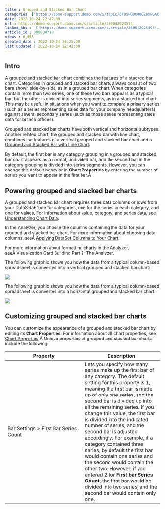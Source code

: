 ```yaml
---
title : Grouped and Stacked Bar Chart
categories: ['https://domo-support.domo.com/s/topic/0TO5w000000ZamwGAC']
date: 2022-10-24 22:42:00
url : https://domo-support.domo.com/s/article/360042924574
linked_kbs :  ['https://domo-support.domo.com/s/article/360042925494', 'https://domo-support.domo.com/s/knowledge-base', 'https://domo-support.domo.com/s/article/360043428713', 'https://domo-support.domo.com/s/article/360042924574', 'https://domo-support.domo.com/s/article/360043429953', 'https://domo-support.domo.com/s/article/360042924594', 'https://domo-support.domo.com/s/article/360043428693', 'https://domo-support.domo.com/s/article/360043429933', 'https://domo-support.domo.com/s/article/360043429693', 'https://domo-support.domo.com/s/topic/0TO5w000000ZamwGAC', 'https://domo-support.domo.com/s/article/360042923334', 'https://domo-support.domo.com/s/article/360043429913']
article_id : 000004710
views : 6,653
created_date : 2022-10-24 22:25:00
last updated : 2022-10-24 22:42:00
---
```




Intro
-----


A grouped and stacked bar chart combines the features of a  [stacked bar chart](..\stacked_bar_chart\index.html "Grouped Bar Graph"). Categories in grouped and stacked bar charts always consist of two bars shown side-by-side, as in a grouped bar chart. When categories contain more than two series, one of these two bars appears as a typical bar, but the other is divided into series segments, as in a stacked bar chart. This may be useful in situations when you want to compare a primary series (such as a series representing sales data for your company headquarters) against several secondary series (such as those series representing sales data for branch offices).


Grouped and stacked bar charts have both vertical and horizontal subtypes. Another related chart, the grouped and stacked bar with line chart, combines the features of a vertical grouped and stacked bar chart and a [Grouped and Stacked Bar with Line Chart](..\grouped_and_stacked_bar_with_line_chart\index.md).


By default, the first bar in any category grouping in a grouped and stacked bar chart appears as a normal, undivided bar, and the second bar in the category grouping is divided into series segments. However, you can change this default behavior in **Chart Properties** by entering the number of series you want to appear in the first bar.Â 


Powering grouped and stacked bar charts
---------------------------------------


A grouped and stacked bar chart requires three data columns or rows from your DataSetâ€”one for categories, one for the series in each category, and one for values. For information about value, category, and series data, see [Understanding Chart Data](..\understanding_chart_data\index.html "Understanding Chart Data").


In the Analyzer, you choose the columns containing the data for your grouped and stacked bar chart. For more information about choosing data columns, seeÂ [Applying DataSet Columns to Your Chart](..\applying_dataset_columns_to_your_chart\index.html "Applying DataSet Columns to Your Chart").


For more information about formatting charts in the Analyzer, seeÂ [Visualization Card Building Part 2: The Analyzer](..\..\category\analyzer\index.html "KPI Card Building Part 2: The Card Builder").


The following graphic shows you how the data from a typical column-based spreadsheet is converted into a vertical grouped and stacked bar chart:


![](0.png)


The following graphic shows you how the data from a typical column-based spreadsheet is converted into a horizontal grouped and stacked bar chart:


![](1.png)


Customizing grouped and stacked bar charts
------------------------------------------


You can customize the appearance of a grouped and stacked bar chart by editing its **Chart Properties**. For information about all chart properties, see [Chart Properties](..\..\category\chart_properties\index.html "Chart Properties").Â Unique properties of grouped and stacked bar charts include the following:




| Property | Description |
| --- | --- |
| Bar Settings > First Bar Series Count | Lets you specify how many series make up the first bar of any category. The default setting for this property is 1, meaning the first bar is made up of only one series, and the second bar is divided up into all the remaining series. If you change this value, the first bar is divided into the indicated number of series, and the second bar is adjusted accordingly. For example, if a category contained three series, by default the first bar would contain one series and the second would contain the other two. However, if you entered 2 for **First bar Series Count**, the first bar would be divided into two series, and the second bar would contain only one. |